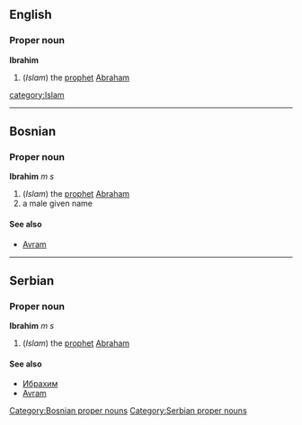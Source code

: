 {{wikipedia}}
==English==
===Proper noun===
'''Ibrahim'''
#(''Islam'') the [[prophet]] [[Abraham]]
[[category:Islam]]

----

==Bosnian==
===Proper noun===
'''Ibrahim''' ''m s''
#(''Islam'') the [[prophet]] [[Abraham]]
#a male given name
====See also====
*[[Avram]]
[[Category:Bosnian proper nouns]]

----

==Serbian==
===Proper noun===
'''Ibrahim''' ''m s''
#(''Islam'') the [[prophet]] [[Abraham]]
====See also====
*[[Ибрахим]]
*[[Avram]]
[[Category:Serbian proper nouns]]